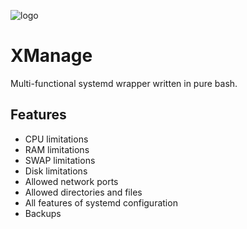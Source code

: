 ![logo](https://camo.githubusercontent.com/291e31ecd9edade7b33be72a4a8b8384ce55c086ca16ea31b925cf16e276d1ea/68747470733a2f2f63646e2e646973636f72646170702e636f6d2f6174746163686d656e74732f313132393736393830393033393630393936322f313231313637353936323930333632353738382f556e7469746c656432365f32303234303232363135303733322e706e673f65783d36356566313032642669733d363564633962326426686d3d6662346130313636356330363331633231336534396437353938333964316333643239353231353031663764303431386665663062333231313161663730656226)


# XManage
Multi-functional systemd wrapper written in pure bash.

## Features
- CPU limitations
- RAM limitations
- SWAP limitations
- Disk limitations
- Allowed network ports
- Allowed directories and files
- All features of systemd configuration
- Backups